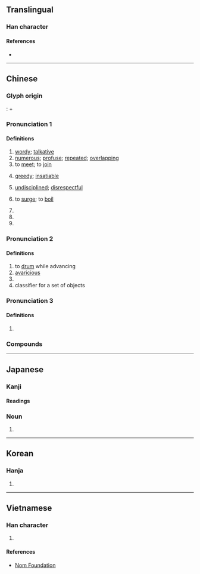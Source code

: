 {{character info}}
==Translingual==

===Han character===
{{Han char|rn=85|rad=水|as=04|sn=8|four=12603|canj=EA,XEA|ids=⿱水曰}}

====References====
* {{Han ref|kx=0611.150|dkj=17206|dj=1004.050|hdz=31556.080|uh=6C93|ud=27795|bh=CCEE|bd=52462}}

----

==Chinese==
{{zh-forms|alt=𠴲}}

===Glyph origin===
{{Han etym}}
{{liushu|ic|nocap=}} : {{zh-l|*水}} + {{zh-l|*曰}}

===Pronunciation 1===
{{zh-pron
|m=tà
|c=daap6
|mn=ta̍p/ta̍uh
|mc=y
|oc=y
|cat=a,v,n,pn
}}

====Definitions====
{{zh-hanzi}}

# [[wordy]]; [[talkative]]
# [[numerous]]; [[profuse]]; [[repeated]]; [[overlapping]]
# to [[meet]]; to [[join]]
# {{zh-o}} [[greedy]]; [[insatiable]]
# {{zh-o}} [[undisciplined]]; [[disrespectful]]
# {{zh-o}} to [[surge]]; to [[boil]]
# {{n-g|name of a disease}}
# {{place|zh|ancient county|in modern|p/Liaoning}}
# {{surname|zh}}

===Pronunciation 2===
{{zh-pron
|m=tà
|cat=v,a,n,cls
}}

====Definitions====
{{zh-hanzi}}

# to [[drum]] while advancing
# [[avaricious]]
# {{zh-alt-form|錔}}
# classifier for a set of objects

===Pronunciation 3===
{{zh-pron
|m=dá,tà,1nb=Mainland,2nb=Taiwan
|cat=cls
}}

====Definitions====
{{zh-hanzi}}

# {{zh-classifier|sheets of papers, etc}}

===Compounds===
{{zh-der|叨沓|合沓|噂沓|射沓|庢沓|拉沓|拖沓|指沓|板沓|沓合|沓拖|沓沓|沓至|沓雜|泄沓|泄泄沓沓|紛沓|紛沓而來|紛紜雜沓|紛至沓來|蓬沓|重沓|雜沓|颯沓|麇至沓來|沓沓仔:ta̍uh-ta̍uh-á;Min Nan}}

----

==Japanese==

===Kanji===
{{ja-kanji|grade=|rs=水04}}

====Readings====
{{ja-readings|kanon=とう<たふ|kun=くつ-|goon=どう<だふ}}

===Noun===
{{ja-noun|くつ}}

# {{alt form|ja|靴|gloss=''[[shoe]]''}}

----

==Korean==

===Hanja===
{{ko-hanja|hangeul=답|eumhun=|rv=dap|mr=tap|y=tap}}

# {{rfdef|ko|sort=水04}}

----

==Vietnamese==

===Han character===
{{vi-readings|reading=đạp, đệp, đôm, đốp, độp|rs=水04}}

# {{rfdef|vi|sort=水04}}

====References====
* [http://nomfoundation.org/common/nom_details.php?codepoint=6c93 Nom Foundation]